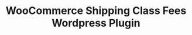 ---
title: "WooCommerce Shipping Class Fees Wordpress Plugin"
image: "/images/portfolio/woo-shipping-class-fees.png"
category: "Projects"
timestamp: "2020-09-16"
external: "https://github.com/iambrennanwalsh/woo-shipping-class-fees"
---